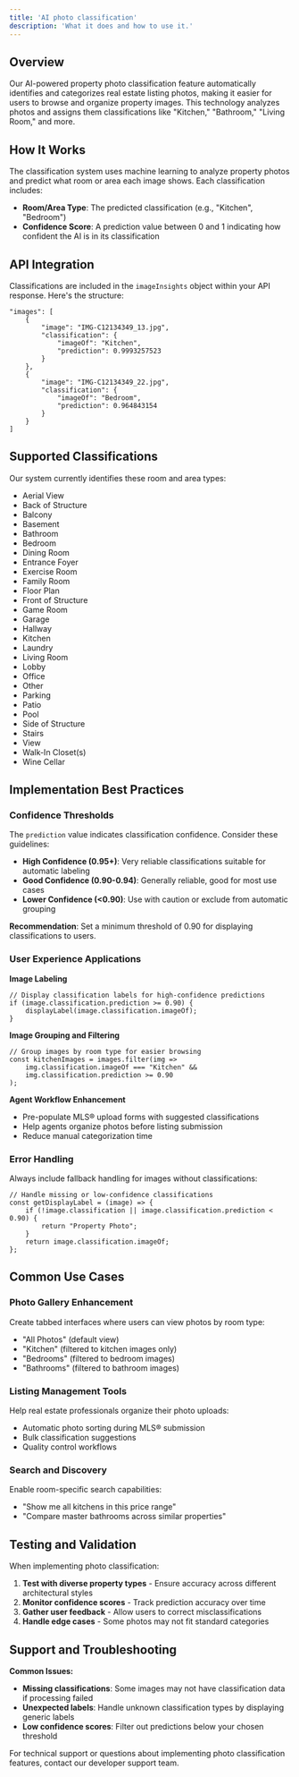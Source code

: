 ```yaml
---
title: 'AI photo classification'
description: 'What it does and how to use it.'
---
```



## Overview

Our AI-powered property photo classification feature automatically identifies and categorizes real estate listing photos, making it easier for users to browse and organize property images. This technology analyzes photos and assigns them classifications like "Kitchen," "Bathroom," "Living Room," and more.

## How It Works

The classification system uses machine learning to analyze property photos and predict what room or area each image shows. Each classification includes:

* **Room/Area Type**: The predicted classification (e.g., "Kitchen", "Bedroom")
* **Confidence Score**: A prediction value between 0 and 1 indicating how confident the AI is in its classification

## API Integration

Classifications are included in the `imageInsights` object within your API response. Here's the structure:

```
"images": [
    {
        "image": "IMG-C12134349_13.jpg",
        "classification": {
            "imageOf": "Kitchen",
            "prediction": 0.9993257523
        }
    },
    {
        "image": "IMG-C12134349_22.jpg",
        "classification": {
            "imageOf": "Bedroom",
            "prediction": 0.964843154
        }
    }
]
```


## Supported Classifications

Our system currently identifies these room and area types:

* Aerial View
* Back of Structure
* Balcony
* Basement
* Bathroom
* Bedroom
* Dining Room
* Entrance Foyer
* Exercise Room
* Family Room
* Floor Plan
* Front of Structure
* Game Room
* Garage
* Hallway
* Kitchen
* Laundry
* Living Room
* Lobby
* Office
* Other
* Parking
* Patio
* Pool
* Side of Structure
* Stairs
* View
* Walk-In Closet(s)
* Wine Cellar

## Implementation Best Practices

### Confidence Thresholds

The `prediction` value indicates classification confidence. Consider these guidelines:

* **High Confidence (0.95+)**: Very reliable classifications suitable for automatic labeling
* **Good Confidence (0.90-0.94)**: Generally reliable, good for most use cases
* **Lower Confidence (<0.90)**: Use with caution or exclude from automatic grouping

**Recommendation**: Set a minimum threshold of 0.90 for displaying classifications to users.

### User Experience Applications

**Image Labeling**

```
// Display classification labels for high-confidence predictions
if (image.classification.prediction >= 0.90) {
    displayLabel(image.classification.imageOf);
}
```

**Image Grouping and Filtering**

```
// Group images by room type for easier browsing
const kitchenImages = images.filter(img => 
    img.classification.imageOf === "Kitchen" && 
    img.classification.prediction >= 0.90
);
```

**Agent Workflow Enhancement**

* Pre-populate MLS® upload forms with suggested classifications
* Help agents organize photos before listing submission
* Reduce manual categorization time

### Error Handling

Always include fallback handling for images without classifications:

```
// Handle missing or low-confidence classifications
const getDisplayLabel = (image) => {
    if (!image.classification || image.classification.prediction < 0.90) {
        return "Property Photo";
    }
    return image.classification.imageOf;
};
```

## Common Use Cases

### Photo Gallery Enhancement

Create tabbed interfaces where users can view photos by room type:

* "All Photos" (default view)
* "Kitchen" (filtered to kitchen images only)
* "Bedrooms" (filtered to bedroom images)
* "Bathrooms" (filtered to bathroom images)

### Listing Management Tools

Help real estate professionals organize their photo uploads:

* Automatic photo sorting during MLS® submission
* Bulk classification suggestions
* Quality control workflows

### Search and Discovery

Enable room-specific search capabilities:

* "Show me all kitchens in this price range"
* "Compare master bathrooms across similar properties"

## Testing and Validation

When implementing photo classification:

1. **Test with diverse property types** - Ensure accuracy across different architectural styles
2. **Monitor confidence scores** - Track prediction accuracy over time
3. **Gather user feedback** - Allow users to correct misclassifications
4. **Handle edge cases** - Some photos may not fit standard categories

## Support and Troubleshooting

**Common Issues:**

* **Missing classifications**: Some images may not have classification data if processing failed
* **Unexpected labels**: Handle unknown classification types by displaying generic labels
* **Low confidence scores**: Filter out predictions below your chosen threshold

For technical support or questions about implementing photo classification features, contact our developer support team.